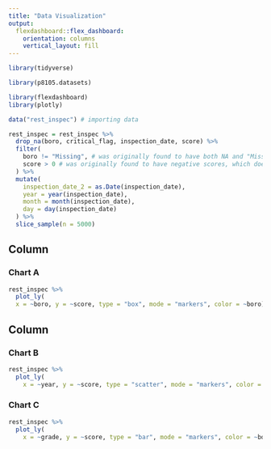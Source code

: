 ```yaml
---
title: "Data Visualization"
output: 
  flexdashboard::flex_dashboard:
    orientation: columns
    vertical_layout: fill
---
```


```r
library(tidyverse)

library(p8105.datasets)

library(flexdashboard)
library(plotly)
```

```r
data("rest_inspec") # importing data

rest_inspec = rest_inspec %>% 
  drop_na(boro, critical_flag, inspection_date, score) %>% 
  filter(
    boro != "Missing", # was originally found to have both NA and "Missing" values
    score > 0 # was originally found to have negative scores, which does not sound reasonable to have
  ) %>% 
  mutate(
    inspection_date_2 = as.Date(inspection_date),
    year = year(inspection_date),
    month = month(inspection_date),
    day = day(inspection_date)
  ) %>% 
  slice_sample(n = 5000)
```

Column {data-width=650}
-----------------------------------------------------------------------

### Chart A

```r
rest_inspec %>% 
  plot_ly(
  x = ~boro, y = ~score, type = "box", mode = "markers", color = ~boro)
```

Column {data-width=350}
-----------------------------------------------------------------------

### Chart B

```r
rest_inspec %>% 
  plot_ly(
    x = ~year, y = ~score, type = "scatter", mode = "markers", color = ~boro)
```

### Chart C

```r
rest_inspec %>% 
  plot_ly(
    x = ~grade, y = ~score, type = "bar", mode = "markers", color = ~boro)
```
